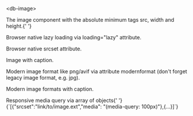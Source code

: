 
<Meta title="Elements/Image/Intro" />

<db-headline variant="1">&lt;db-image&gt;</db-headline>

<p>
  The image component with the absolute minimum tags src, width and height.{' '}
</p>

<Canvas>
  <db-image
    alt="DB Image alternative text"
    src={dummy}
    width="376"
    height="253"
  ></db-image>
</Canvas>

<p>Browser native lazy loading via loading="lazy" attribute.</p>

<Canvas>
  <db-image
    alt="DB Image alternative text"
    src={dummy}
    loading="lazy"
    width="376"
    height="253"
  ></db-image>
</Canvas>

<p>Browser native srcset attribute.</p>

<Canvas>
  <db-image
    alt="DB Image alternative text"
    src={dummy}
    srcset="https://db-ui.github.io/core/samples/images/alexander-bagno-iILbjYtkyG0-unsplash.752x506.jpg 2x, https://db-ui.github.io/core/samples/images/alexander-bagno-iILbjYtkyG0-unsplash.1128x759.jpg 3x"
    width="376"
    height="253"
  ></db-image>
</Canvas>

<p>Image with caption.</p>

<Canvas>
  <db-image
    alt="DB Image alternative text"
    src={dummy}
    loading="lazy"
    width="376"
    height="253"
    caption="Frau am Gleis"
  ></db-image>
</Canvas>

<p>
  Modern image format like png/avif via attribute modernformat (don't forget
  legacy image format, e.g. jpg).
</p>

<Canvas>
  <db-image
    alt="DB Image alternative text"
    src={dummy}
    modernformat={dummy2}
    width="376"
    height="253"
  ></db-image>
</Canvas>

<p>Modern image formats with caption.</p>

<Canvas>
  <db-image
    alt="DB Image alternative text"
    src={dummy}
    modernformat={dummy2}
    width="376"
    height="253"
    caption="Frau am Gleis"
  ></db-image>
</Canvas>

<p>
  Responsive media query via array of objects{' '}
  {`[{"srcset":"link/to/image.ext","media": "(media-query: 100px)"},{...}]`}
</p>

<Canvas>
  <db-image
    alt="DB Image alternative text"
    src={dummy}
    width="376"
    height="253"
    responsivemediaquery='[{"srcset": "https://db-ui.github.io/core/samples/images/alexander-bagno-iILbjYtkyG0-unsplash.1128x759.jpg", "media": "(min-width: 1100px)"}, {"srcset": "https://db-ui.github.io/core/samples/images/alexander-bagno-iILbjYtkyG0-unsplash.752x506.jpg", "media": "(min-width: 700px)"}]'
  ></db-image>
</Canvas>

<Readme />
